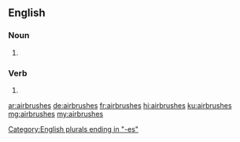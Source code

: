 {{also|air-brushes|air brushes}}
==English==

===Noun===
{{head|en|noun plural form}}

# {{plural of|airbrush|lang=en}}

===Verb===
{{head|en|verb form}}

# {{en-third-person singular of|airbrush}}

[[Category:English plurals ending in "-es"]]

[[ar:airbrushes]]
[[de:airbrushes]]
[[fr:airbrushes]]
[[hi:airbrushes]]
[[ku:airbrushes]]
[[mg:airbrushes]]
[[my:airbrushes]]
